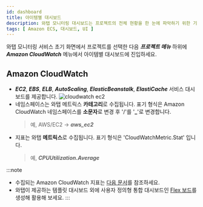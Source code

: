 ```yaml
---
id: dashboard
title: 아이템별 대시보드
description: 와탭 모니터링 대시보드는 프로젝트의 전체 현황을 한 눈에 파악하기 위한 기능을 제공합니다.
tags: [ Amazon ECS, 대시보드, UI ]
---
```


와탭 모니터링 서비스 초기 화면에서 프로젝트를 선택한 다음 ***프로젝트 메뉴*** 하위에 ***Amazon CloudWatch*** 메뉴에서 아이템별 대시보드에 진입하세요.

## Amazon CloudWatch

* ***EC2***, ***EBS***, ***ELB***, ***AutoScaling***, ***ElasticBeanstalk***, ***ElastiCache*** 서비스 대시보드를 제공합니다.
  ![cloudwatch ec2](/img/aws-cloudwatch-ec2.png)
* 네임스페이스는 와탭 메트릭스 **카테고리**로 수집됩니다. 표기 형식은 Amazon CloudWatch 네임스페이스를 **소문자**로 변경 후 '/'를 '**_**'로 변경합니다.
  > 예, AWS/EC2 → ***aws_ec2***
* 지표는 와탭 **메트릭스**로 수집됩니다. 표기 형식은 'CloudWatchMetric.Stat' 입니다.
  > 예, ***CPUUtilization.Average***

:::note
* 수집되는 Amazon CloudWatch 지표는 [다음 문서](https://docs.aws.amazon.com/ko_kr/AmazonCloudWatch/latest/monitoring/aws-services-cloudwatch-metrics.html)를 참조하세요.
* 와탭이 제공하는 템플릿 대시보드 외에 사용자 정의형 통합 대시보드인 [Flex 보드](flexboard)를 생성해 활용해 보세요.
:::